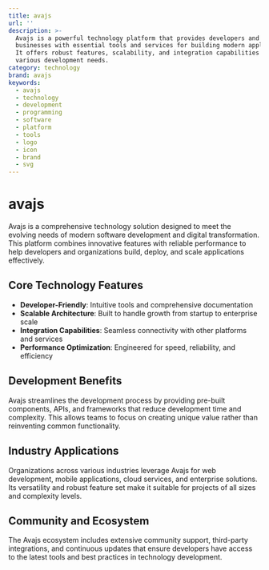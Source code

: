```yaml
---
title: avajs
url: ''
description: >-
  Avajs is a powerful technology platform that provides developers and
  businesses with essential tools and services for building modern applications.
  It offers robust features, scalability, and integration capabilities for
  various development needs.
category: technology
brand: avajs
keywords:
  - avajs
  - technology
  - development
  - programming
  - software
  - platform
  - tools
  - logo
  - icon
  - brand
  - svg
---
```


# avajs

Avajs is a comprehensive technology solution designed to meet the evolving needs of modern software development and digital transformation. This platform combines innovative features with reliable performance to help developers and organizations build, deploy, and scale applications effectively.

## Core Technology Features

- **Developer-Friendly**: Intuitive tools and comprehensive documentation
- **Scalable Architecture**: Built to handle growth from startup to enterprise scale
- **Integration Capabilities**: Seamless connectivity with other platforms and services
- **Performance Optimization**: Engineered for speed, reliability, and efficiency

## Development Benefits

Avajs streamlines the development process by providing pre-built components, APIs, and frameworks that reduce development time and complexity. This allows teams to focus on creating unique value rather than reinventing common functionality.

## Industry Applications

Organizations across various industries leverage Avajs for web development, mobile applications, cloud services, and enterprise solutions. Its versatility and robust feature set make it suitable for projects of all sizes and complexity levels.

## Community and Ecosystem

The Avajs ecosystem includes extensive community support, third-party integrations, and continuous updates that ensure developers have access to the latest tools and best practices in technology development.
